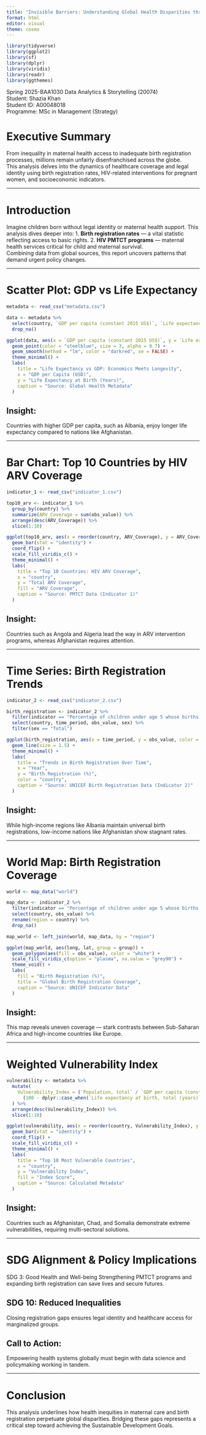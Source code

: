 ```yaml
---
title: "Invisible Barriers: Understanding Global Health Disparities through Birth Registration and HIV Interventions"
format: html
editor: visual
theme: cosmo
---
```


```r
library(tidyverse)
library(ggplot2)
library(sf)
library(dplyr)
library(viridis)
library(readr)
library(ggthemes)
```
Spring 2025-BAA1030 Data Analytics & Storytelling (20074) \
Student: Shazia Khan \
Student ID: A00048018 \
Programme: MSc in Management (Strategy) \

# Executive Summary

From inequality in maternal health access to inadequate birth registration processes, millions remain unfairly disenfranchised across the globe.\
This analysis delves into the dynamics of healthcare coverage and legal identity using birth registration rates, HIV-related interventions for pregnant women, and socioeconomic indicators.

------------------------------------------------------------------------

# Introduction

Imagine children born without legal identity or maternal health support. This analysis dives deeper into: 1. **Birth registration rates** — a vital statistic reflecting access to basic rights. 2. **HIV PMTCT programs** — maternal health services critical for child and maternal survival.\
Combining data from global sources, this report uncovers patterns that demand urgent policy changes.

------------------------------------------------------------------------

# Scatter Plot: GDP vs Life Expectancy

```r
metadata <- read_csv("metadata.csv")

data <- metadata %>%
  select(country, `GDP per capita (constant 2015 US$)`, `Life expectancy at birth, total (years)`) %>%
  drop_na()

ggplot(data, aes(x = `GDP per capita (constant 2015 US$)`, y = `Life expectancy at birth, total (years)`)) +
  geom_point(color = "steelblue", size = 3, alpha = 0.7) +
  geom_smooth(method = "lm", color = "darkred", se = FALSE) +
  theme_minimal() +
  labs(
    title = "Life Expectancy vs GDP: Economics Meets Longevity",
    x = "GDP per Capita (USD)",
    y = "Life Expectancy at Birth (Years)",
    caption = "Source: Global Health Metadata"
  )
```

## Insight:

Countries with higher GDP per capita, such as Albania, enjoy longer life expectancy compared to nations like Afghanistan.

------------------------------------------------------------------------

# Bar Chart: Top 10 Countries by HIV ARV Coverage

```r
indicator_1 <- read_csv("indicator_1.csv")

top10_arv <- indicator_1 %>%
  group_by(country) %>%
  summarize(ARV_Coverage = sum(obs_value)) %>%
  arrange(desc(ARV_Coverage)) %>%
  slice(1:10)

ggplot(top10_arv, aes(x = reorder(country, ARV_Coverage), y = ARV_Coverage, fill = ARV_Coverage)) +
  geom_bar(stat = "identity") +
  coord_flip() +
  scale_fill_viridis_c() +
  theme_minimal() +
  labs(
    title = "Top 10 Countries: HIV ARV Coverage",
    x = "country",
    y = "Total ARV Coverage",
    fill = "ARV Coverage",
    caption = "Source: PMTCT Data (Indicator 1)"
  )
```

## Insight:

Countries such as Angola and Algeria lead the way in ARV intervention programs, whereas Afghanistan requires attention.

------------------------------------------------------------------------

# Time Series: Birth Registration Trends

```r
indicator_2 <- read_csv("indicator_2.csv")

birth_registration <- indicator_2 %>%
  filter(indicator == "Percentage of children under age 5 whose births are registered") %>%
  select(country, time_period, obs_value, sex) %>%
  filter(sex == "Total")

ggplot(birth_registration, aes(x = time_period, y = obs_value, color = country)) +
  geom_line(size = 1.5) +
  theme_minimal() +
  labs(
    title = "Trends in Birth Registration Over Time",
    x = "Year",
    y = "Birth Registration (%)",
    color = "country",
    caption = "Source: UNICEF Birth Registration Data (Indicator 2)"
  )
```

## Insight:

While high-income regions like Albania maintain universal birth registrations, low-income nations like Afghanistan show stagnant rates.

------------------------------------------------------------------------

# World Map: Birth Registration Coverage

```r
world <- map_data("world")

map_data <- indicator_2 %>%
  filter(indicator == "Percentage of children under age 5 whose births are registered", sex == "Total") %>%
  select(country, obs_value) %>%
  rename(region = country) %>%
  drop_na()

map_world <- left_join(world, map_data, by = "region")

ggplot(map_world, aes(long, lat, group = group)) +
  geom_polygon(aes(fill = obs_value), color = "white") +
  scale_fill_viridis_c(option = "plasma", na.value = "grey90") +
  theme_void() +
  labs(
    fill = "Birth Registration (%)",
    title = "Global Birth Registration Coverage",
    caption = "Source: UNICEF Indicator Data"
  )
```

## Insight:

This map reveals uneven coverage — stark contrasts between Sub-Saharan Africa and high-income countries like Europe.

------------------------------------------------------------------------

# Weighted Vulnerability Index

```r
vulnerability <- metadata %>%
  mutate(
    Vulnerability_Index = (`Population, total` / `GDP per capita (constant 2015 US$)`) *
      (100 - dplyr::case_when(`Life expectancy at birth, total (years)` > 50 ~ 100, TRUE ~ 0))
  ) %>%
  arrange(desc(Vulnerability_Index)) %>%
  slice(1:10)

ggplot(vulnerability, aes(x = reorder(country, Vulnerability_Index), y = Vulnerability_Index, fill = Vulnerability_Index)) +
  geom_bar(stat = "identity") +
  coord_flip() +
  scale_fill_viridis_c() +
  theme_minimal() +
  labs(
    title = "Top 10 Most Vulnerable Countries",
    x = "country",
    y = "Vulnerability Index",
    fill = "Index Score",
    caption = "Source: Calculated Metadata"
  )
```

## Insight:

Countries such as Afghanistan, Chad, and Somalia demonstrate extreme vulnerabilities, requiring multi-sectoral solutions.

------------------------------------------------------------------------

# SDG Alignment & Policy Implications

SDG 3: Good Health and Well-being Strengthening PMTCT programs and expanding birth registration can save lives and secure futures.

## SDG 10: Reduced Inequalities

Closing registration gaps ensures legal identity and healthcare access for marginalized groups.

## Call to Action:

Empowering health systems globally must begin with data science and policymaking working in tandem.

------------------------------------------------------------------------

# Conclusion

This analysis underlines how health inequities in maternal care and birth registration perpetuate global disparities. Bridging these gaps represents a critical step toward achieving the Sustainable Development Goals.
